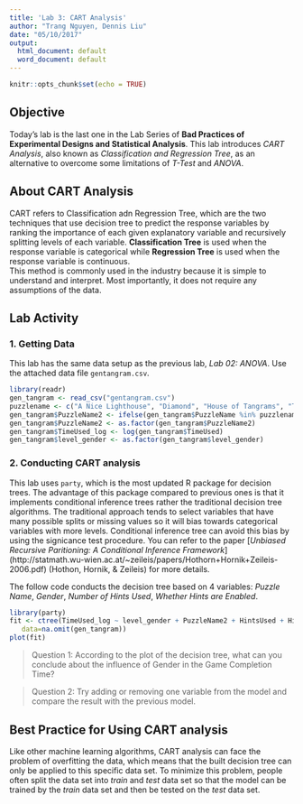 ```yaml
---
title: 'Lab 3: CART Analysis'
author: "Trang Nguyen, Dennis Liu"
date: "05/10/2017"
output:
  html_document: default
  word_document: default
---
```


```r
knitr::opts_chunk$set(echo = TRUE)
```


## Objective
Today's lab is the last one in the Lab Series of **Bad Practices of Experimental Designs and Statistical Analysis**. This lab introduces *CART Analysis*, also known as *Classification and Regression Tree*, as an alternative to overcome some limitations of *T-Test* and *ANOVA*.   

## About CART Analysis
CART refers to Classification adn Regression Tree, which are the two techniques that use decision tree to predict the response variables by ranking the importance of each given explanatory variable and recursively splitting levels of each variable. **Classification Tree** is used when the response variable is categorical while **Regression Tree** is used when the response variable is continuous.  
This method is commonly used in the industry because it is simple to understand and interpret. Most importantly, it does not require any assumptions of the data.   

## Lab Activity
### 1. Getting Data  
This lab has the same data setup as the previous lab, *Lab 02: ANOVA*. Use the attached data file `gentangram.csv`.
```r
library(readr)
gen_tangram <- read_csv("gentangram.csv")
puzzlename <- c("A Nice Lighthouse", "Diamond", "House of Tangrams", "The Hook")
gen_tangram$PuzzleName2 <- ifelse(gen_tangram$PuzzleName %in% puzzlename, gen_tangram$PuzzleName, "Others")
gen_tangram$PuzzleName2 <- as.factor(gen_tangram$PuzzleName2)
gen_tangram$TimeUsed_log <- log(gen_tangram$TimeUsed)
gen_tangram$level_gender <- as.factor(gen_tangram$level_gender)
```

### 2. Conducting CART analysis
This lab uses `party`, which is the most updated R package for decision trees. The advantage of this package compared to previous ones is that it implements conditional inference trees rather the traditional decision tree algorithms. The traditional approach tends to select variables that have many possible splits or missing values so it will bias towards categorical variables with more levels. Conditional inference tree can avoid this bias by using the signicance test procedure. You can refer to the paper [*Unbiased Recursive Paritioning: A Conditional Inference Framework*] (http://statmath.wu-wien.ac.at/~zeileis/papers/Hothorn+Hornik+Zeileis-2006.pdf) (Hothon, Hornik, & Zeileis) for more details.   

The follow code conducts the decision tree based on 4 variables: *Puzzle Name*, *Gender*, *Number of Hints Used*, *Whether Hints are Enabled*. 

```r
library(party)
fit <- ctree(TimeUsed_log ~ level_gender + PuzzleName2 + HintsUsed + HintsEnabled, 
   data=na.omit(gen_tangram))
plot(fit)
```

> Question 1: According to the plot of the decision tree, what can you conclude about the influence of Gender in the Game Completion Time? 

> Question 2: Try adding or removing one variable from the model and compare the result with the previous model.

## Best Practice for Using CART analysis  
Like other machine learning algorithms, CART analysis can face the problem of overfitting the data, which means that the built decision tree can only be applied to this specific data set. To minimize this problem, people often split the data set into *train* and *test* data set so that the model can be trained by the *train* data set and then be tested on the *test* data set. 